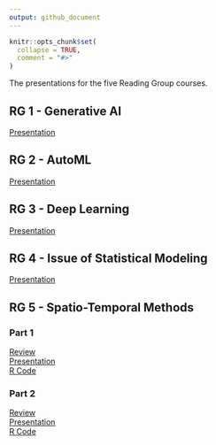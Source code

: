 ```yaml
---
output: github_document
---
```


<!-- README.md is generated from README.Rmd. Please edit that file -->
<!-- https://marcozanotti.github.io/election-forecasting-review/ -->

```r
knitr::opts_chunk$set(
  collapse = TRUE,
  comment = "#>"
)
```

The presentations for the five Reading Group courses.  


## RG 1 - Generative AI

[Presentation](https://marcozanotti.github.io/reading-group-reviews/rg1_genai/genai_pres.pdf)  


## RG 2 - AutoML

[Presentation](https://marcozanotti.github.io/reading-group-reviews/rg2_automl/automl_pres.pdf)  


## RG 3 - Deep Learning

[Presentation](https://marcozanotti.github.io/reading-group-reviews/rg3_deeplearn/deeplearn_pres.pdf) 


## RG 4 - Issue of Statistical Modeling

[Presentation](https://marcozanotti.github.io/reading-group-reviews/rg4_issueofstat/issueofstat_pres.pdf) 


## RG 5 - Spatio-Temporal Methods

### Part 1
[Review](https://marcozanotti.github.io/reading-group-reviews/rg5_spatiotemp/spatiotemp_review_1.pdf)  
[Presentation](https://marcozanotti.github.io/reading-group-reviews/rg5_spatiotemp/spatiotemp_pres_1.pdf)  
[R Code](https://marcozanotti.github.io/reading-group-reviews/rg5_spatiotemp/R/simulation_1.R)  

### Part 2
[Review](https://marcozanotti.github.io/reading-group-reviews/rg5_spatiotemp/spatiotemp_review_2.pdf)  
[Presentation](https://marcozanotti.github.io/reading-group-reviews/rg5_spatiotemp/spatiotemp_pres_2.pdf)  
[R Code](https://marcozanotti.github.io/reading-group-reviews/rg5_spatiotemp/simulation/simulation_2.R)  
